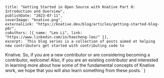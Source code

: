     title: "Getting Started in Open Source with Knative Part 0: Introduction and Overview",
    publishDate: "2023-07-11",
    coverImage: "knative.png",
    externalLink: "https://knative.dev/blog/articles/getting-started-blog-p0/",
    coAuthors: [{ name: "Leo Li", link: "https://www.linkedin.com/in/haocheng-leo/" }],
    excerpt: `This blog series is a collection of posts aimed at helping new contributors get started with contributing code to
Knative. So, if you are a new contributor or are considering becoming a contributor, welcome! Also, if you are an
existing contributor and interested in learning more about how some of the fundamental concepts of Knative work, we
hope that you will also learn something from these posts.`
}
